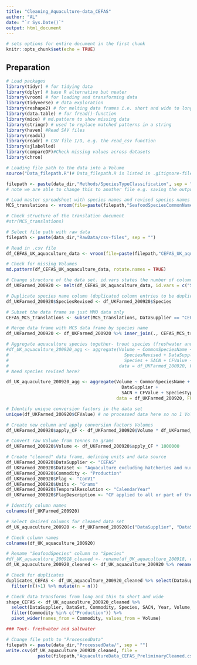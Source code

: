 ```yaml
---
title: "Cleaning_Aquaculture-data_CEFAS"
author: "AL"
date: "`r Sys.Date()`"
output: html_document
---
```


```r
# sets options for entire document in the first chunk
knitr::opts_chunk$set(echo = TRUE)
```

## Preparation

```r
# Load packages
library(tidyr) # for tidying data
library(dplyr) # base R alternative but neater
library(vroom) # for loading and transforming data
library(tidyverse) # data exploration 
library(reshape2) # for melting data frames i.e. short and wide to long and thin
library(data.table) # for fread()-function
library(mice) # md.pattern to show missing data
library(stringr) # used to replace matched patterns in a string
library(haven) #Read SAV files
library(readxl)
library(readr) # CSV file I/O, e.g. the read_csv function
library(sjlabelled)
library(compareDF)#Check missing values across datasets
library(chron)

```


```r
# Loading file path to the data into a Volume 
source("Data_filepath.R")# Data_filepath.R is listed in .gitignore-file. So, you will need to create that file yourself and provide your respected filepath using "data_dir <- [enter your here]"
```


```r
filepath <- paste(data_dir,"Methods/SpeciesTypeClassification", sep = "") 
# note we are able to change this to another file e.g. saving the output
```


```r
# Load master spreadsheet with species names and revised species names
MCS_translations <- vroom(file=paste(filepath,"SeafoodSpeciesCommonNames_raw.csv", sep="/"))

# Check structure of the translation document
#str(MCS_translations)
```




```r
# Select file path with raw data
filepath <- paste(data_dir,"RawData/csv-files", sep = "") 
```


```r
# Read in .csv file 
df_CEFAS_UK_aquaculture_data <- vroom(file=paste(filepath,"CEFAS_UK_aquaculture-200920.csv", sep="/"), na = c("NA"))

# Check for missing Volumes
md.pattern(df_CEFAS_UK_aquaculture_data, rotate.names = TRUE)

```


```r
# Change structure of the data set. id.vars states the number of columns not to be stacked
df_UKFarmed_200920 <- melt(df_CEFAS_UK_aquaculture_data, id.vars = c("Species"), variable.name = "Year", value.name = "Volume")

```


```r
# Duplicate species name column (duplicated column entries to be duplicated)
df_UKFarmed_200920$SpeciesRevised <- df_UKFarmed_200920$Species

# Subset the data frame so just MMO data only
CEFAS_MCS_translations <- subset(MCS_translations, DataSupplier == "CEFAS")

# Merge data frame with MCS data frame by species name
df_UKFarmed_200920 <- df_UKFarmed_200920 %>% inner_join(., CEFAS_MCS_translations, by = c('SpeciesRevised' = 'UniqueSpecies'))

```


```r
# Aggregate aquaculture species together- trout species (freshwater and saltwater duplicated)
#df_UK_aquaculture_200920_agg <- aggregate(Volume ~ CommonSpeciesName + Year + 
#                                            SpeciesRevised + DataSupplier +
#                                            Species + SACN + CFValue + SpeciesType, 
#                                          data = df_UKFarmed_200920, FUN = sum)
# Need species revised here?

df_UK_aquaculture_200920_agg <- aggregate(Volume ~ CommonSpeciesName + Year + 
                                            DataSupplier +
                                            SACN + CFValue + SpeciesType, 
                                          data = df_UKFarmed_200920, FUN = sum)
```


```r
# Identify unique conversion factors in the data set
unique(df_UKFarmed_200920$CFValue) # no processed data here so no 1 Volumes

# Create new column and apply conversion factors Volumes
df_UKFarmed_200920$apply_CF <- df_UKFarmed_200920$Volume * df_UKFarmed_200920$CFValue

```


```r
# Convert raw Volume from tonnes to grams 
df_UKFarmed_200920$Volume <- df_UKFarmed_200920$apply_CF * 1000000

```


```r
# Create "cleaned" data frame, defining units and data source 
df_UKFarmed_200920$DataSupplier <- "CEFAS"
df_UKFarmed_200920$DataSet <- "Aquaculture excluding hatcheries and nurseries "
df_UKFarmed_200920$Commodity <- "Production"
df_UKFarmed_200920$Flag <- "ConV1"
df_UKFarmed_200920$Units <- "Grams"
df_UKFarmed_200920$TemporalResolution <- "CalendarYear"
df_UKFarmed_200920$FlagDescription <- "CF applied to all or part of the data"
```


```r
# Identify column names
colnames(df_UKFarmed_200920)

# Select desired columns for cleaned data set
df_UK_aquaculture_200920 <- df_UKFarmed_200920[c("DataSupplier", "DataSet", "Commodity", "CommonSpeciesName", "SpeciesType", "SACN", "Volume", "Units", "Year", "TemporalResolution", "Flag", "FlagDescription")]

# Check column names
colnames(df_UK_aquaculture_200920)

# Rename "SeafoodSpecies" column to "Species"
#df_UK_aquaculture_200918_cleaned <- rename(df_UK_aquaculture_200918, c("SeafoodSpecies" = "Species"))
df_UK_aquaculture_200920_cleaned <- df_UK_aquaculture_200920 %>% rename(Species = CommonSpeciesName)

```


```r
# Check for duplicates
duplicates_CEFAS <- df_UK_aquaculture_200920_cleaned %>% select(DataSupplier, DataSet, Commodity, Species, Year, Volume, Units) %>% group_by(DataSupplier, DataSet, Commodity, Species, Year, Volume, Units) %>% 
  filter(n()>1) %>% mutate(n = n())

# Check data transforms from long and thin to short and wide
shape_CEFAS <- df_UK_aquaculture_200920_cleaned %>% 
  select(DataSupplier, DataSet, Commodity, Species, SACN, Year, Volume, Units) %>% 
  filter(Commodity %in% c("Production")) %>% 
  pivot_wider(names_from = Commodity, values_from = Volume)

### Tout- freshwater and saltwater

```



```r
# Change file path to "ProcessedData"
filepath <- paste(data_dir,"ProcessedData/", sep = "")
write.csv(df_UK_aquaculture_200920_cleaned, file = 
            paste(filepath,"AquacultureData_CEFAS_PreliminaryCleaned.csv", sep = ""), row.names = FALSE)

```


